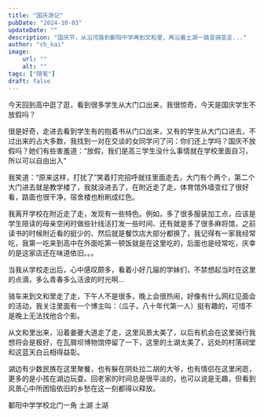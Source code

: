 ```yaml
---
title: "国庆游记"
pubDate: "2024-10-03"
updateDate: ""
description: "国庆节，从沿河路到鄱阳中学再到文和里，再沿着土湖一路变骑变走..."
author: "ch_kai"
image: 
    url: ""
    alt: ""
tags: ["随笔"]
draft: false
---
```



今天回到高中逛了逛，看到很多学生从大门口出来，我很惊奇，今天是国庆学生不放假吗？

很是好奇，走进去看到学生有的抱着书从门口出来，又有的学生从大门口进去，不过出来的占大多数，我找到一对在交谈的女同学问了问：你们还上学吗？国庆不放假吗？她们有些害羞道：“放假，我们是高三学生没什么事情就在学校里面自习，所以可以自由出入”

我笑道：“原来这样，打扰了”笑着打完招呼就往里面走去，大门有个两个，第二个大门进去就是教学楼了，我就没进去了，在附近走了走，体育馆外墙变红了很好看，路面也很干净，宿舍楼也粉刷成红色。

我离开学校在附近走了走，发现有一些特色。例如，多了很多服装加工点，应该是学生陪读的母亲空闲时做些针线活打发一些时间、还有就是多了很多麻将馆，之前读书的时候附近看的挺少的、然后就是餐饮店大部分都换了，我记得有一家我经常吃，我第一吃来到高中在外面吃第一顿饭就是在这里吃的，后面也是经常吃，庆幸的是这家店还在味道依旧。。。

当我从学校走出后，心中感叹颇多，看着小好几届的学妹们，不禁想起当时在这里的点滴，多么青春多么活波的时光啊…

骑车来到文和里走了走，下午人不是很多，晚上会很热闹，好像有什么网红见面会的活动，我关注里面有一个博主叫：（瓜子，八十年代第一人）挺有趣的，可惜不是晚上无法找他合个影。

从文和里出来，沿着姜夔大道走了走，这里风景太美了，以后有机会在这里骑行我想将会是极好，在瓦屑坝博物馆停留了一下，这里的土湖太美了，远处的村落祠堂和这蓝天白云相得益彰。

湖边有少数民族在这里聚餐，也有躲在阴处拉二胡的大爷，也有情侣在这里闲逛，更多的是小孩在湖边玩耍。回老家的时间总是很平淡的，也可以说是无趣，但看到风景心中所困恼依旧的乡愁在这一刻都得以释放。

<ImageTip>
  <Picture
    src={image01}
    alt={"鄱阳中学学校北门一角"}
    formats={["avif", "webp"]}
    slot={"image"}
    class={"c-image"}
  />
  <span slot="tip">鄱阳中学学校北门一角</span>
</ImageTip>

<ImageTip>
  <Picture
    src={image02}
    alt={"土湖"}
    formats={["avif", "webp"]}
    slot={"image"}
    class={"c-image"}
  />
  <span slot="tip">土湖</span>
</ImageTip>

<ImageTip>
  <Picture
    src={image03}
    alt={"土湖"}
    formats={["avif", "webp"]}
    slot={"image"}
    class={"c-image"}
  />
  <span slot="tip">土湖</span>
</ImageTip>
